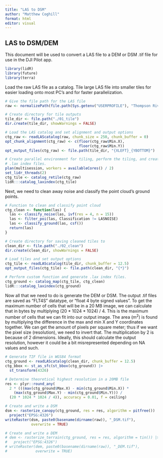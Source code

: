 ```yaml
---
title: "LAS to DSM"
author: "Matthew Coghill"
format: html
editor: visual
---
```


## LAS to DSM/DEM

This document will be used to convert a LAS file to a DEM or DSM .tif file for use in the DJI Pilot app.

```r
library(lidR)
library(future)
library(terra)

```

Load the raw LAS file as a catalog. Tile large LAS file into smaller tiles for easier loading onto most PC's and for faster parallelization.

```r

# Give the file path for the LAS file
raw <- normalizePath(file.path(Sys.getenv("USERPROFILE"), "Thompson Rivers University/TRU UAV-O365 - General/KinsellaBiomassJuly202023/cloud4a2116383090c607.las"))

# Create directory for tile outputs
tile_dir <- file.path("./01_tile")
dir.create(tile_dir, showWarnings = FALSE)

# Load the LAS catalog and set alignment and output options
ctg_raw <- readLAScatalog(raw, chunk_size = 250, chunk_buffer = 0)
opt_chunk_alignment(ctg_raw) <- c(floor(ctg_raw$Min.X), 
                                  floor(ctg_raw$Min.Y))
opt_output_files(ctg_raw) <- file.path(tile_dir, "{XLEFT}_{YBOTTOM}")

# Create parallel environment for tiling, perform the tiling, and create
# .lax index files.
plan(multisession, workers = availableCores() / 2)
set_lidr_threads(2)
ctg_tile <- catalog_retile(ctg_raw)
lidR:::catalog_laxindex(ctg_tile)

```

Next, we need to clean away noise and classify the point cloud's ground points.

```r

# Function to clean and classify point cloud
ctg_clean <- function(las) {
  las <- classify_noise(las, ivf(res = 4, n = 15))
  las <- filter_poi(las, Classification != LASNOISE)
  las <- classify_ground(las, csf())
  return(las)
}

# Create directory for saving cleaned tiles to
clean_dir <- file.path("./02_clean")
dir.create(clean_dir, showWarnings = FALSE)

# Load tiles and set output options
ctg_tile <- readLAScatalog(tile_dir, chunk_buffer = 12.5)
opt_output_files(ctg_tile) <- file.path(clean_dir, "{*}")

# Perform custom function and generate .lax index files.
ctg_ground <- catalog_map(ctg_tile, ctg_clean)
lidR:::catalog_laxindex(ctg_ground)
```

Now all that we need to do is generate the DEM or DSM. The output .tif files are saved as "FLT4S" datatype, or "float 4 byte signed values". To get the maximum number of cells that will be in a 20 MB image, we can calculate that in bytes by multiplying (20 \* 1024 \* 1024) / 4. This is the maximum number of cells that we can fit into our output image. The area (m^2^) is found by multiplying the difference in the max and min X and Y coordinates together. We can get the amount of pixels per square meter; thus if we want the pixel size (resolution), we need to invert that. The multiplication by 2 is because of 2 dimensions. Ideally, this should calculate the output resolution, however it could be a bit misrepresented depending on NA values and such.

```r
# Generate TIF file in WGS84 format
ctg_ground <- readLAScatalog(clean_dir, chunk_buffer = 12.5)
ctg_bbox <- st_as_sfc(st_bbox(ctg_ground)) |> 
  st_transform(4326)

# Determine theoretical highest resolution in a 20MB file
res <- plyr::round_any(
  2 * (((max(ctg_ground$Max.X) - min(ctg_ground$Min.X)) * 
    (max(ctg_ground$Max.Y) - min(ctg_ground$Min.Y))) / 
  (20 * 1024 * 1024 / 4)), accuracy = 0.01, f = ceiling)

# Create and write a DSM
dsm <- rasterize_canopy(ctg_ground, res = res, algorithm = pitfree()) |> 
  project("EPSG:4326")
writeRaster(dsm, paste0(basename(dirname(raw)), "_DSM.tif"), 
            overwrite = TRUE)

# Create and write a DEM
# dem <- rasterize_terrain(ctg_ground, res = res, algorithm = tin()) |> 
#   project("EPSG:4326")
# writeRaster(dem, paste0(basename(dirname(raw)), "_DEM.tif"), 
#             overwrite = TRUE)

```
